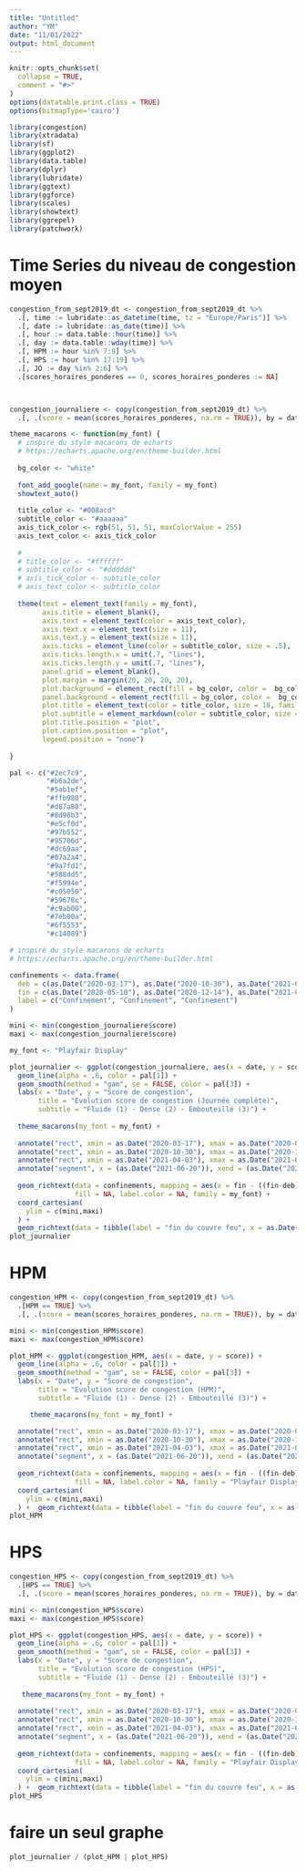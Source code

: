 ```yaml
---
title: "Untitled"
author: "YM"
date: "11/01/2022"
output: html_document
---
```


```r
knitr::opts_chunk$set(
  collapse = TRUE,
  comment = "#>"
)
options(datatable.print.class = TRUE)
options(bitmapType='cairo')
```

```r
library(congestion)
library(xtradata)
library(sf)
library(ggplot2)
library(data.table)
library(dplyr)
library(lubridate)
library(ggtext)
library(ggforce)
library(scales)
library(showtext)
library(ggrepel)
library(patchwork)
```

# Time Series du niveau de congestion moyen

```r
congestion_from_sept2019_dt <- congestion_from_sept2019_dt %>% 
  .[, time := lubridate::as_datetime(time, tz = "Europe/Paris")] %>% 
  .[, date := lubridate::as_date(time)] %>% 
  .[, hour := data.table::hour(time)] %>% 
  .[, day := data.table::wday(time)] %>% 
  .[, HPM := hour %in% 7:9] %>% 
  .[, HPS := hour %in% 17:19] %>% 
  .[, JO := day %in% 2:6] %>% 
  .[scores_horaires_ponderes == 0, scores_horaires_ponderes := NA]



congestion_journaliere <- copy(congestion_from_sept2019_dt) %>% 
  .[, .(score = mean(scores_horaires_ponderes, na.rm = TRUE)), by = date]

```

```r
theme_macarons <- function(my_font) {
  # inspiré du style macarons de echarts
  # https://echarts.apache.org/en/theme-builder.html
  
  bg_color <- "white"
  
  font_add_google(name = my_font, family = my_font)
  showtext_auto()
  
  title_color <- "#008acd"
  subtitle_color <- "#aaaaaa"
  axis_tick_color <- rgb(51, 51, 51, maxColorValue = 255)
  axis_text_color <- axis_tick_color
  
  # 
  # title_color <- "#ffffff"
  # subtitle_color <- "#dddddd"
  # axis_tick_color <- subtitle_color
  # axis_text_color <- subtitle_color
  
  theme(text = element_text(family = my_font),
        axis.title = element_blank(),
        axis.text = element_text(color = axis_text_color),
        axis.text.x = element_text(size = 11),
        axis.text.y = element_text(size = 11),
        axis.ticks = element_line(color = subtitle_color, size = .5),
        axis.ticks.length.x = unit(.7, "lines"),
        axis.ticks.length.y = unit(.7, "lines"),
        panel.grid = element_blank(),
        plot.margin = margin(20, 20, 20, 20),
        plot.background = element_rect(fill = bg_color, color =  bg_color),
        panel.background = element_rect(fill = bg_color, color =  bg_color),
        plot.title = element_text(color = title_color, size = 18, family = my_font),
        plot.subtitle = element_markdown(color = subtitle_color, size = 13),
        plot.title.position = "plot",
        plot.caption.position = "plot",
        legend.position = "none")
  
}

pal <- c("#2ec7c9",
         "#b6a2de",
         "#5ab1ef",
         "#ffb980",
         "#d87a80",
         "#8d98b3",
         "#e5cf0d",
         "#97b552",
         "#95706d",
         "#dc69aa",
         "#07a2a4",
         "#9a7fd1",
         "#588dd5",
         "#f5994e",
         "#c05050",
         "#59678c",
         "#c9ab00",
         "#7eb00a",
         "#6f5553",
         "#c14089")
```

```r

# inspiré du style macarons de echarts
# https://echarts.apache.org/en/theme-builder.html

confinements <- data.frame(
  deb = c(as.Date("2020-03-17"), as.Date("2020-10-30"), as.Date("2021-04-03")),
  fin = c(as.Date("2020-05-10"), as.Date("2020-12-14"), as.Date("2021-05-03")),
  label = c("Confinement", "Confinement", "Confinement")
)

mini <- min(congestion_journaliere$score)
maxi <- max(congestion_journaliere$score)

my_font <- "Playfair Display"

plot_journalier <- ggplot(congestion_journaliere, aes(x = date, y = score)) +
  geom_line(alpha = .6, color = pal[1]) +
  geom_smooth(method = "gam", se = FALSE, color = pal[3]) +
  labs(x = "Date", y = "Score de congestion",
       title = "Evolution score de congestion (Journée complète)",
       subtitle = "Fluide (1) - Dense (2) - Embouteillé (3)") +
  
  theme_macarons(my_font = my_font) +
  
  annotate("rect", xmin = as.Date("2020-03-17"), xmax = as.Date("2020-05-10"), ymin = mini, ymax = maxi, alpha = .25, fill = pal[4]) +
  annotate("rect", xmin = as.Date("2020-10-30"), xmax = as.Date("2020-12-14"), ymin = mini, ymax = maxi, alpha = .25, fill = pal[4]) +
  annotate("rect", xmin = as.Date("2021-04-03"), xmax = as.Date("2021-05-03"),  ymin = mini, ymax = maxi, alpha = .25, fill = pal[4]) +
  annotate("segment", x = (as.Date("2021-06-20")), xend = (as.Date("2021-06-20")),  y = mini, yend = maxi,  color = pal[5]) +
  
  geom_richtext(data = confinements, mapping = aes(x = fin - ((fin-deb)/2), y = maxi, label = label), angle = -90, hjust = 0,
                fill = NA, label.color = NA, family = my_font) +
  coord_cartesian( 
    ylim = c(mini,maxi)
  ) +
  geom_richtext(data = tibble(label = "fin du couvre feu", x = as.Date("2021-06-20")+days(3)), mapping = aes(x = x, y = .99 * maxi, label = label), angle = 0, hjust = 0, fill = NA, label.color = NA, color = pal[5], family = my_font)
plot_journalier

```


# HPM

```r
congestion_HPM <- copy(congestion_from_sept2019_dt) %>% 
  .[HPM == TRUE] %>% 
  .[, .(score = mean(scores_horaires_ponderes, na.rm = TRUE)), by = date]
```


```r

mini <- min(congestion_HPM$score)
maxi <- max(congestion_HPM$score)

plot_HPM <- ggplot(congestion_HPM, aes(x = date, y = score)) +
  geom_line(alpha = .6, color = pal[1]) +
  geom_smooth(method = "gam", se = FALSE, color = pal[3]) +
  labs(x = "Date", y = "Score de congestion",
       title = "Evolution score de congestion (HPM)",
       subtitle = "Fluide (1) - Dense (2) - Embouteillé (3)") +

     theme_macarons(my_font = my_font) +

  annotate("rect", xmin = as.Date("2020-03-17"), xmax = as.Date("2020-05-10"), ymin = mini, ymax = maxi, alpha = .25, fill = pal[4]) +
  annotate("rect", xmin = as.Date("2020-10-30"), xmax = as.Date("2020-12-14"), ymin = mini, ymax = maxi, alpha = .25, fill = pal[4]) +
  annotate("rect", xmin = as.Date("2021-04-03"), xmax = as.Date("2021-05-03"),  ymin = mini, ymax = maxi, alpha = .25, fill = pal[4]) +
  annotate("segment", x = (as.Date("2021-06-20")), xend = (as.Date("2021-06-20")),  y = mini, yend = maxi,  color = pal[5]) +
  
  geom_richtext(data = confinements, mapping = aes(x = fin - ((fin-deb)/2), y = maxi, label = label), angle = -90, hjust = 0,
                fill = NA, label.color = NA, family = "Playfair Display") +
  coord_cartesian( 
    ylim = c(mini,maxi)
  ) +  geom_richtext(data = tibble(label = "fin du couvre feu", x = as.Date("2021-06-20")+days(3)), mapping = aes(x = x, y = .99 * maxi, label = label), angle = 0, hjust = 0, fill = NA, label.color = NA, color = pal[5], family = my_font)
plot_HPM
```


# HPS

```r
congestion_HPS <- copy(congestion_from_sept2019_dt) %>% 
  .[HPS == TRUE] %>% 
  .[, .(score = mean(scores_horaires_ponderes, na.rm = TRUE)), by = date]
```


```r

mini <- min(congestion_HPS$score)
maxi <- max(congestion_HPS$score)

plot_HPS <- ggplot(congestion_HPS, aes(x = date, y = score)) +
  geom_line(alpha = .6, color = pal[1]) +
  geom_smooth(method = "gam", se = FALSE, color = pal[3]) +
  labs(x = "Date", y = "Score de congestion",
       title = "Evolution score de congestion (HPS)",
       subtitle = "Fluide (1) - Dense (2) - Embouteillé (3)") +
 
   theme_macarons(my_font = my_font) +
  
  annotate("rect", xmin = as.Date("2020-03-17"), xmax = as.Date("2020-05-10"), ymin = mini, ymax = maxi, alpha = .25, fill = pal[4]) +
  annotate("rect", xmin = as.Date("2020-10-30"), xmax = as.Date("2020-12-14"), ymin = mini, ymax = maxi, alpha = .25, fill = pal[4]) +
  annotate("rect", xmin = as.Date("2021-04-03"), xmax = as.Date("2021-05-03"),  ymin = mini, ymax = maxi, alpha = .25, fill = pal[4]) +
  annotate("segment", x = (as.Date("2021-06-20")), xend = (as.Date("2021-06-20")),  y = mini, yend = maxi,  color = pal[5]) +
  
  geom_richtext(data = confinements, mapping = aes(x = fin - ((fin-deb)/2), y = maxi, label = label), angle = -90, hjust = 0,
                fill = NA, label.color = NA, family = "Playfair Display") +
  coord_cartesian( 
    ylim = c(mini,maxi)
  ) +  geom_richtext(data = tibble(label = "fin du couvre feu", x = as.Date("2021-06-20")+days(3)), mapping = aes(x = x, y = .99 * maxi, label = label), angle = 0, hjust = 0, fill = NA, label.color = NA, color = pal[5], family = my_font)
plot_HPS
```

# faire un seul graphe

```r
plot_journalier / (plot_HPM | plot_HPS)
```

